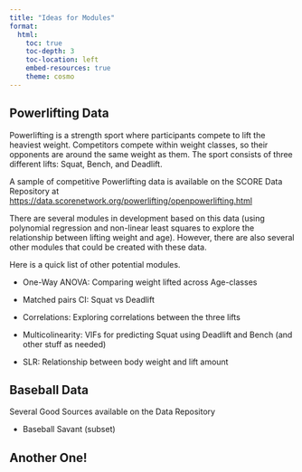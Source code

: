 ```yaml
---
title: "Ideas for Modules"
format: 
  html:
    toc: true
    toc-depth: 3            
    toc-location: left      
    embed-resources: true   
    theme: cosmo
---
```


## Powerlifting Data

Powerlifting is a strength sport where participants compete to lift the heaviest weight. Competitors compete within weight classes, so their opponents are around the same weight as them. The sport consists of three different lifts: Squat, Bench, and Deadlift.

A sample of competitive Powerlifting data is available on the SCORE Data Repository at [https://data.scorenetwork.org/powerlifting/openpowerlifting.html](https://data.scorenetwork.org/powerlifting/openpowerlifting.html){target="_blank"}


::: {.callout-note collapse="true" title="Module Ideas" appearance="minimal"}

There are several modules in development based on this data (using polynomial regression and non-linear least squares to explore the relationship between lifting weight and age). However, there are also several other modules that could be created with these data. 

Here is a quick list of other potential modules.

- One-Way ANOVA: Comparing weight lifted across Age-classes 

- Matched pairs CI: Squat vs Deadlift

- Correlations: Exploring correlations between the three lifts

- Multicolinearity: VIFs for predicting Squat using Deadlift and Bench (and other stuff as needed)

- SLR: Relationship between body weight and lift amount

:::

## Baseball Data

Several Good Sources available on the Data Repository

- Baseball Savant (subset)

::: {.callout-note collapse="true" title="Module Ideas" appearance="minimal"}
:::



## Another One!

::: {.callout-note collapse="true" title="Module Ideas" appearance="minimal"}
:::



